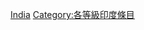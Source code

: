 {{Emptycat}}
{{Articles by Quality|topic=印度|project=印度|format=toc}}

[[Category:列表级条目|India]]
[[Category:各等級印度條目‎|Category:各等級印度條目‎]]